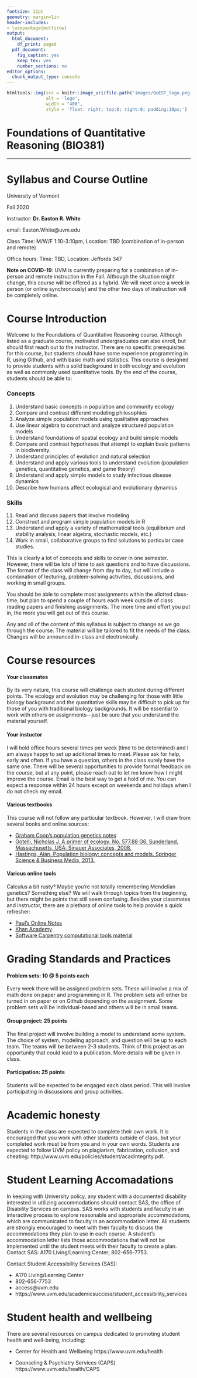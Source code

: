 ```yaml
---
fontsize: 12pt
geometry: margin=1in
header-includes: 
- \usepackage{multirow} 
output:
  html_document:
    df_print: paged
  pdf_document:
    fig_caption: yes
    keep_tex: yes
    number_sections: no
editor_options: 
  chunk_output_type: console
---
```





```r
htmltools::img(src = knitr::image_uri(file.path('images/QuEST_logo.png')), 
               alt = 'logo',
               width = "400",
               style = 'float: right; top:0; right:0; padding:10px;')
```



# Foundations of Quantitative Reasoning (BIO381)

-------

# Syllabus and Course Outline

University of Vermont

Fall 2020

Instructor: __Dr. Easton R. White__

email: Easton.White@uvm.edu

Class Time: M/W/F 1:10-3:10pm, Location: TBD (combination of in-person and remote)

Office hours: Time: TBD, Location: Jeffords 347
 
__Note on COVID-19__: UVM is currently preparing for a combination of in-person and remote instruction in the Fall. Although the situation might change, this course will be offered as a hybrid. We will meet once a week in person (or online synchronously) and the other two days of instruction will be completely online. 



# Course Introduction

Welcome to the Foundations of Quantitative Reasoning course. Although listed as a graduate course, motivated undergraduates can also enroll, but should first reach out to the instructor. There are no specific prerequisites for this course, but students should have some experience programming in R, using Github, and with basic math and statistics. This course is designed to provide students with a solid background in both ecology and evolution as well as commonly used quantitative tools. By the end of the course, students should be able to:

### Concepts 
1. Understand basic concepts in population and community ecology
2. Compare and contrast different modeling philosophies
3. Analyze simple population models using qualitative approaches
4. Use linear algebra to construct and analyze structured population models
5. Understand foundations of spatial ecology and build simple models
6. Compare and contrast hypotheses that attempt to explain basic patterns in biodiversity.
7. Understand principles of evolution and natural selection
8. Understand and apply various tools to understand evolution (population genetics, quantitative genetics, and game theory)
9. Understand and apply simple models to study infectious disease dynamics 
10. Describe how humans affect ecological and evolutionary dynamics


### Skills

11. Read and discuss papers that involve modeling
12. Construct and program simple population models in R
13. Understand and apply a variety of mathematical tools (equilibrium and stability analysis, linear algebra, stochastic models, etc.)
14. Work in small, collaborative groups to find solutions to particular case studies.


This is clearly a lot of concepts and skills to cover in one semester. However, there will be lots of time to ask questions and to have discussions. The format of the class will change from day to day, but will include a combination of lecturing, problem-solving activities, discussions, and working in small groups. 

You should be able to complete most assignments within the allotted class-time, but plan to spend a couple of hours each week outside of class reading papers and finishing assignments. The more time and effort you put in, the more you will get out of this course. 

Any and all of the content of this syllabus is subject to change as we go through the course. The material will be tailored to fit the needs of the class. Changes will be announced in-class and electronically. 
 

# Course resources

#### Your classmates

By its very nature, this course will challenge each student during different points. The ecology and evolution may be challenging for those with little biology background and the quantitative skills may be difficult to pick up for those of you with traditional biology backgrounds. It will be essential to work with others on assignments---just be sure that you understand the material yourself.

#### Your instuctor

I will hold office hours several times per week (time to be determined) and I am always happy to set up additional times to meet. Please ask for help, early and often. If you have a question, others in the class surely have the same one. There will be several opportunities to provide formal feedback on the course, but at any point, please reach out to let me know how I might improve the course. Email is the best way to get a hold of me. You can expect a response within 24 hours except on weekends and holidays when I do not check my email.

 

#### Various textbooks

This course will not follow any particular textbook. However, I will draw from several books and online sources:

* [Graham Coop's population genetics notes](https://github.com/cooplab/popgen-notes)
* [Gotelli, Nicholas J. A primer of ecology. No. 577.88 G6. Sunderland, Massachusetts, USA: Sinauer Associates, 2008.
](https://www.amazon.com/Primer-Ecology-Fourth-Nicholas-Gotelli/dp/0878933182/ref=pd_bbs_sr_1?ie=UTF8&s=books&qid=1231604546&sr=8-1)
* [Hastings, Alan, Population biology: concepts and models. Springer Science & Business Media, 2013.](https://www.amazon.com/Population-Biology-Concepts-Alan-Hastings/dp/0387948538)
     
#### Various online tools

Calculus a bit rusty? Maybe you're not totally remembering Mendelian genetics? Something else? We will walk through topics from the beginning, but there might be points that still seem confusing. Besides your classmates and instructor, there are a plethora of online tools to help provide a quick refresher: 

* [Paul's Online Notes](http://tutorial.math.lamar.edu/)
* [Khan Academy](https://www.khanacademy.org/)
* [Software Carpentry computational tools material](https://software-carpentry.org/lessons/)
  


# Grading Standards and Practices

#### Problem sets: 10 @ 5 points each

Every week there will be assigned problem sets. These will involve a mix of math done on paper and programming in R. The problem sets will either be turned in on paper or on Github depending on the assignment. Some problem sets will be individual-based and others will be in small teams.

#### Group project: 25 points 

The final project will involve building a model to understand some system. The choice of system, modeling approach, and question will be up to each team. The teams will be between 2-3 students. Think of this project as an opportunity that could lead to a publication. More details will be given in class.


#### Participation: 25 points

Students will be expected to be engaged each class period. This will involve participating in discussions and group activities.






# Academic honesty

Students in the class are expected to complete their own work. It is encouraged that you work with other students outside of class, but your completed work must be from you and in your own words. Students are expected to follow UVM policy on plagiarism, fabrication, collusion, and cheating: http://www.uvm.edu/policies/student/acadintegrity.pdf.







# Student Learning Accomadations

In keeping with University policy, any student with a documented disability interested in utilizing accommodations should contact SAS, the office of Disability Services on campus. SAS works with students and faculty in an interactive process to explore reasonable and appropriate accommodations, which are communicated to faculty in an accommodation letter. All students are strongly encouraged to meet with their faculty to discuss the accommodations they plan to use in each course. A student's accommodation letter lists those accommodations that will not be implemented until the student meets with their faculty to create a plan. Contact SAS: A170 Living/Learning Center; 802-656-7753.

Contact Student Accessibility Services (SAS):

* A170 Living/Learning Center
* 802-656-7753
* access@uvm.edu
* https://www.uvm.edu/academicsuccess/student_accessibility_services









# Student health and wellbeing

There are several resources on campus dedicated to promoting student health and well-being, including:

* Center for Health and Wellbeing https://www.uvm.edu/health

* Counseling & Psychiatry Services (CAPS) https://www.uvm.edu/health/CAPS


<!--
# Code of Civility

All students are expected to adhere... 


## Sexual harassment

Sexual harassment includes any unwelcome verbal or physical conduct of sexual nature 
-->


